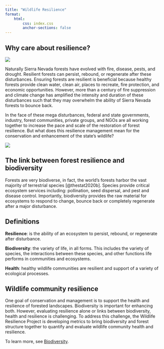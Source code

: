 ```yaml
---
title: "Wildlife Resilience"
format: 
    html:
        css: index.css
        anchor-sections: false
---
```


## Why care about resilience?

![](images/ForestType_Collage.png){fig-align="center"}

Naturally Sierra Nevada forests have evolved with fire, disease, pests, and drought. Resilient forests can persist, rebound, or regenerate after these disturbances. Ensuring forests are resilient is beneficial because healthy forests provide clean water, clean air, places to recreate, fire protection, and economic opportunities. However, more than a century of fire suppression and climate change has amplified the intensity and duration of these disturbances such that they may overwhelm the ability of Sierra Nevada forests to bounce back.

In the face of these mega disturbances, federal and state governments, industry, forest communities, private groups, and NGOs are all working together to increase the pace and scale of the restoration of forest resilience. But what does this resilience management mean for the conservation and enhancement of the state's wildlife?

![](images/ForestType_Collage.png){fig-align="center"}

## The link between forest resilience and biodiversity

Forests are very biodiverse, in fact, the world's forests harbor the vast majority of terrestrial species [@thestat2020b]. Species provide critical ecosystem services including: pollination, seed dispersal, and pest and disease control. Importantly, biodiversity provides the raw material for ecosystems to respond to change, bounce back or completely regenerate after a major disturbance.

::: callout-tip
## Definitions

**Resilience**: is the ability of an ecosystem to persist, rebound, or regenerate after disturbance.

**Biodiversity**: the variety of life, in all forms. This includes the variety of species, the interactions between these species, and other functions life performs in communities and ecosystems.

**Health**: healthy wildlife communities are resilient and support of a variety of ecological processes.
:::

## Wildlife community resilience

One goal of conservation and management is to support the health and resilience of forested landscapes. Biodiversity is important for enhancing both. However, evaluating resilience alone or links between biodiversity, health and resilience is challenging. To address this challenge, the Wildlife Resilience Project is developing metrics to bring biodiversity and forest structure together to quantify and evaluate wildlife community health and resilience.

To learn more, see [Biodiversity](biodiversity.qmd). <!-- <iframe src="pdf/Metrics_Wildlife_Community_Resilience_Summary.pdf" width="100%" height="1000px"> -->
